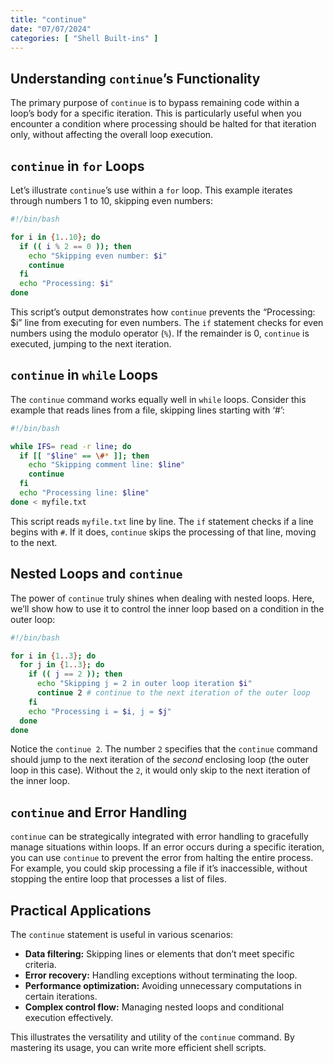 ```yaml
---
title: "continue"
date: "07/07/2024"
categories: [ "Shell Built-ins" ]
---
```

## Understanding `continue`'s Functionality

The primary purpose of `continue` is to bypass remaining code within a loop's body for a specific iteration.  This is particularly useful when you encounter a condition where processing should be halted for that iteration only, without affecting the overall loop execution.


## `continue` in `for` Loops

Let's illustrate `continue`'s use within a `for` loop. This example iterates through numbers 1 to 10, skipping even numbers:

```bash
#!/bin/bash

for i in {1..10}; do
  if (( i % 2 == 0 )); then
    echo "Skipping even number: $i"
    continue
  fi
  echo "Processing: $i"
done
```

This script's output demonstrates how `continue` prevents the "Processing: $i" line from executing for even numbers.  The `if` statement checks for even numbers using the modulo operator (`%`). If the remainder is 0, `continue` is executed, jumping to the next iteration.


## `continue` in `while` Loops

The `continue` command works equally well in `while` loops. Consider this example that reads lines from a file, skipping lines starting with '#':

```bash
#!/bin/bash

while IFS= read -r line; do
  if [[ "$line" == \#* ]]; then
    echo "Skipping comment line: $line"
    continue
  fi
  echo "Processing line: $line"
done < myfile.txt
```

This script reads `myfile.txt` line by line.  The `if` statement checks if a line begins with `#`. If it does, `continue` skips the processing of that line, moving to the next.


## Nested Loops and `continue`

The power of `continue` truly shines when dealing with nested loops.  Here, we'll show how to use it to control the inner loop based on a condition in the outer loop:

```bash
#!/bin/bash

for i in {1..3}; do
  for j in {1..3}; do
    if (( j == 2 )); then
      echo "Skipping j = 2 in outer loop iteration $i"
      continue 2 # continue to the next iteration of the outer loop
    fi
    echo "Processing i = $i, j = $j"
  done
done
```

Notice the `continue 2`.  The number `2` specifies that the `continue` command should jump to the next iteration of the *second* enclosing loop (the outer loop in this case).  Without the `2`, it would only skip to the next iteration of the inner loop.


##  `continue` and Error Handling

`continue` can be strategically integrated with error handling to gracefully manage situations within loops.  If an error occurs during a specific iteration, you can use `continue` to prevent the error from halting the entire process.  For example, you could skip processing a file if it's inaccessible, without stopping the entire loop that processes a list of files.



##  Practical Applications

The `continue` statement is useful in various scenarios:

* **Data filtering:**  Skipping lines or elements that don't meet specific criteria.
* **Error recovery:**  Handling exceptions without terminating the loop.
* **Performance optimization:**  Avoiding unnecessary computations in certain iterations.
* **Complex control flow:**  Managing nested loops and conditional execution effectively.


This illustrates the versatility and utility of the `continue` command. By mastering its usage, you can write more efficient shell scripts.

